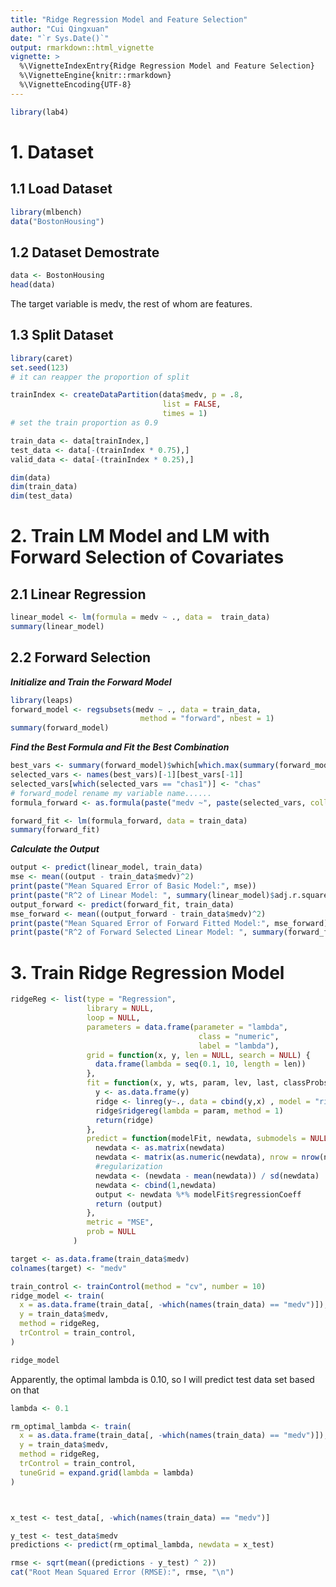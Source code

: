 ```yaml
---
title: "Ridge Regression Model and Feature Selection"
author: "Cui Qingxuan"
date: "`r Sys.Date()`"
output: rmarkdown::html_vignette
vignette: >
  %\VignetteIndexEntry{Ridge Regression Model and Feature Selection}
  %\VignetteEngine{knitr::rmarkdown}
  %\VignetteEncoding{UTF-8}
---
```

```r
library(lab4)
```
# 1. Dataset

## 1.1 Load Dataset

```r
library(mlbench)
data("BostonHousing")
```

## 1.2 Dataset Demostrate

```r
data <- BostonHousing
head(data)
```

The target variable is medv, the rest of whom are features.

## 1.3 Split Dataset

```r
library(caret)
set.seed(123)
# it can reapper the proportion of split

trainIndex <- createDataPartition(data$medv, p = .8, 
                                  list = FALSE, 
                                  times = 1)
# set the train proportion as 0.9

train_data <- data[trainIndex,]
test_data <- data[-(trainIndex * 0.75),]
valid_data <- data[-(trainIndex * 0.25),]

dim(data)
dim(train_data)
dim(test_data)
```

# 2. Train LM Model and LM with Forward Selection of Covariates 

## 2.1 Linear Regression

```r
linear_model <- lm(formula = medv ~ ., data =  train_data)
summary(linear_model) 
```

## 2.2 Forward Selection

***Initialize and Train the Forward Model***

```r
library(leaps) 
forward_model <- regsubsets(medv ~ ., data = train_data, 
                             method = "forward", nbest = 1)
summary(forward_model)
```

***Find the Best Formula and Fit the Best Combination***

```r
best_vars <- summary(forward_model)$which[which.max(summary(forward_model)$adjr2), ]
selected_vars <- names(best_vars)[-1][best_vars[-1]]
selected_vars[which(selected_vars == "chas1")] <- "chas"
# forward_model rename my variable name......
formula_forward <- as.formula(paste("medv ~", paste(selected_vars, collapse = " + ")))

forward_fit <- lm(formula_forward, data = train_data)
summary(forward_fit)
```
***Calculate the Output***
```r

output <- predict(linear_model, train_data)
mse <- mean((output - train_data$medv)^2)
print(paste("Mean Squared Error of Basic Model:", mse))
print(paste("R^2 of Linear Model: ", summary(linear_model)$adj.r.squared))
output_forward <- predict(forward_fit, train_data)
mse_forward <- mean((output_forward - train_data$medv)^2)
print(paste("Mean Squared Error of Forward Fitted Model:", mse_forward))
print(paste("R^2 of Forward Selected Linear Model: ", summary(forward_fit)$adj.r.squared))
```
# 3. Train Ridge Regression Model

```r
ridgeReg <- list(type = "Regression",
                 library = NULL,
                 loop = NULL,
                 parameters = data.frame(parameter = "lambda",
                                          class = "numeric",
                                          label = "lambda"),
                 grid = function(x, y, len = NULL, search = NULL) {
                   data.frame(lambda = seq(0.1, 10, length = len)) 
                 },
                 fit = function(x, y, wts, param, lev, last, classProbs, ...){
                   y <- as.data.frame(y)
                   ridge <- linreg(y~., data = cbind(y,x) , model = "ridge")
                   ridge$ridgereg(lambda = param, method = 1)
                   return(ridge)
                 },
                 predict = function(modelFit, newdata, submodels = NULL){
                   newdata <- as.matrix(newdata)
                   newdata <- matrix(as.numeric(newdata), nrow = nrow(newdata), ncol = ncol(newdata))
                   #regularization
                   newdata <- (newdata - mean(newdata)) / sd(newdata)
                   newdata <- cbind(1,newdata)
                   output <- newdata %*% modelFit$regressionCoeff
                   return (output)
                 },
                 metric = "MSE",
                 prob = NULL
              )

target <- as.data.frame(train_data$medv)
colnames(target) <- "medv"

train_control <- trainControl(method = "cv", number = 10)
ridge_model <- train(
  x = as.data.frame(train_data[, -which(names(train_data) == "medv")]),
  y = train_data$medv,
  method = ridgeReg,
  trControl = train_control,
)

ridge_model
```

Apparently, the optimal lambda is 0.10, so I will predict test data set based on that

```r
lambda <- 0.1

rm_optimal_lambda <- train(
  x = as.data.frame(train_data[, -which(names(train_data) == "medv")]),
  y = train_data$medv,
  method = ridgeReg,
  trControl = train_control,
  tuneGrid = expand.grid(lambda = lambda) 
)



x_test <- test_data[, -which(names(train_data) == "medv")]

y_test <- test_data$medv
predictions <- predict(rm_optimal_lambda, newdata = x_test)

rmse <- sqrt(mean((predictions - y_test) ^ 2))
cat("Root Mean Squared Error (RMSE):", rmse, "\n")

```



